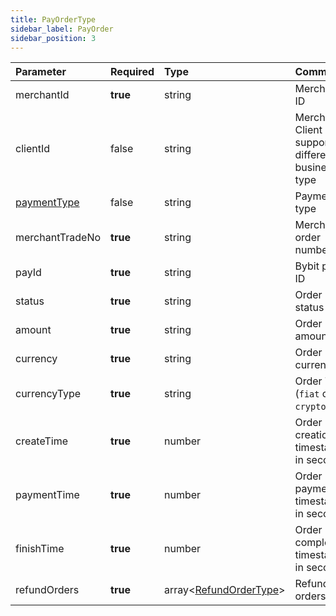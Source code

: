 ```yaml
---
title: PayOrderType
sidebar_label: PayOrder
sidebar_position: 3
---
```

| Parameter | Required | Type | Comments|
|:----- |:-------|:-----|------ |
|merchantId|**true**|string|Merchant ID|
|clientId|false|string|Merchant Client ID, support different business type|
|[paymentType](payment-type#)|false|string|Payment type|
|merchantTradeNo|**true**|string|Merchant order number|
|payId|**true**|string|Bybit pay ID|
|status|**true**|string|Order status|
|amount|**true**|string|Order amount|
|currency|**true**|string|Order currency|
|currencyType|**true**|string|Order Type (`fiat` or `crypto`)|
|createTime|**true**|number|Order creation timestamp, in second|
|paymentTime|**true**|number|Order payment timestamp, in second|
|finishTime|**true**|number|Order complete timestamp, in second|
|refundOrders|**true**|array&lt;[RefundOrderType](../data-model/refund-order)&gt;|Refund orders|